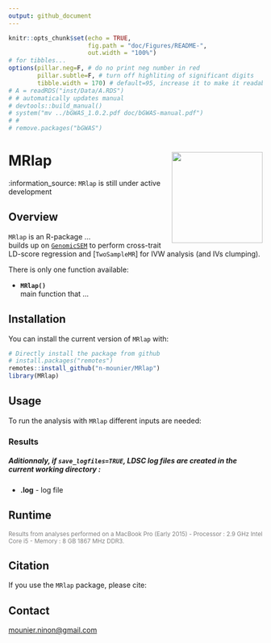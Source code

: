 ```yaml
---
output: github_document
---
```


<!-- README.md is generated from README.Rmd. Please edit that file -->

```r
knitr::opts_chunk$set(echo = TRUE,
                      fig.path = "doc/Figures/README-",
                      out.width = "100%")
# for tibbles...
options(pillar.neg=F, # do no print neg number in red
        pillar.subtle=F, # turn off highliting of significant digits
        tibble.width = 170) # default=95, increase it to make it readable
# A = readRDS("inst/Data/A.RDS")
# # automatically updates manual
# devtools::build_manual()
# system("mv ../bGWAS_1.0.2.pdf doc/bGWAS-manual.pdf")
# #
# remove.packages("bGWAS")
```

# MRlap  <img src="inst/Figures/logo.png" align="right" height=180/> 
<!--- 
# https://github.com/GuangchuangYu/hexSticker
library(hexSticker)
imgurl <- "inst/Figures/MRlap.png"
sticker(imgurl, 
        package="", p_size=8, p_color="black",
        h_fill="black", h_color="black",
        s_x=0.95, s_y=1.05, s_width=0.95,
        filename="inst/Figures/logo.png", dpi=2000) --->
        
<!--- :arrow_right: ESHG poster is available [here]().  --->    

:information\_source: `MRlap` is still under active development 

## Overview
[//]:*******

`MRlap` is an R-package ...    
builds up on [`GenomicSEM`]() to perform cross-trait LD-score regression and [`TwoSampleMR`] for IVW analysis (and IVs clumping).


There is only one function available:  

-   **`MRlap()`**  
main function that ...  


## Installation
[//]:*******

You can install the current version of `MRlap` with:    
```r
# Directly install the package from github
# install.packages("remotes")
remotes::install_github("n-mounier/MRlap")
library(MRlap)
```
<!--- Note: using remotes instead of devtools leads to re-build the package
and apparently, it may be a problem with R 3.4 and macOS, 
see https://stackoverflow.com/questions/43595457/alternate-compiler-for-installing-r-packages-clang-error-unsupported-option/43943631#43943631 --->

## Usage
[//]:*******

To run the analysis with `MRlap` different inputs are needed:



### Results
[//]:-------------------------------



   
##### Aditionnaly, if `save_logfiles=TRUE`, LDSC log files are created in the current working directory :
-   **<exposure>.log** - log file  



## Runtime
[//]:*******

<!---Analysis using all the 38 prior GWASs available, for a conventional GWAS containing ~7M SNPs in common with the prior studies ~ 25 minutes.

Analysis using 6 prior GWASs, for a conventional GWAS containing ~ 300,000 SNPs in common with prior studies (see example A) ~ 2 minutes.--->


<font color="grey"><small> Results from analyses performed on a MacBook Pro (Early 2015) - Processor : 2.9 GHz Intel Core i5 - Memory : 8 GB 1867 MHz DDR3.</font> </small>    



## Citation
[//]:*******

If you use the `MRlap` package, please cite:

<!--- [Ninon Mounier, Zoltán Kutalik, bGWAS: an R package to perform Bayesian Genome Wide Association Studies, Bioinformatics](https://doi.org/10.1093/bioinformatics/btaa549) --->

## Contact
<mounier.ninon@gmail.com>

